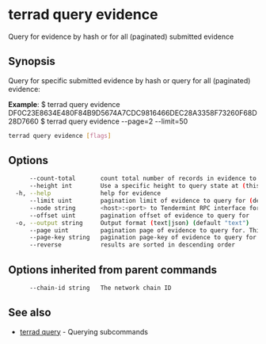 # terrad query evidence

Query for evidence by hash or for all (paginated) submitted evidence

## Synopsis

Query for specific submitted evidence by hash or query for all (paginated) evidence:

**Example**:
$ terrad query evidence DF0C23E8634E480F84B9D5674A7CDC9816466DEC28A3358F73260F68D28D7660
$ terrad query evidence --page=2 --limit=50

```sh Terrad
terrad query evidence [flags]
```

## Options

```sh Terrad
      --count-total       count total number of records in evidence to query for
      --height int        Use a specific height to query state at (this can error if the node is pruning state)
  -h, --help              help for evidence
      --limit uint        pagination limit of evidence to query for (default 100)
      --node string       <host>:<port> to Tendermint RPC interface for this chain (default "tcp://localhost:26657")
      --offset uint       pagination offset of evidence to query for
  -o, --output string     Output format (text|json) (default "text")
      --page uint         pagination page of evidence to query for. This sets offset to a multiple of limit (default 1)
      --page-key string   pagination page-key of evidence to query for
      --reverse           results are sorted in descending order
```

## Options inherited from parent commands

```sh Terrad
      --chain-id string   The network chain ID
```

## See also

* [terrad query](terrad_query.mdx)	 - Querying subcommands


